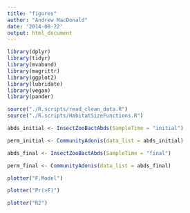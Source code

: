 ```yaml
---
title: "figures"
author: "Andrew MacDonald"
date: '2014-08-22'
output: html_document
---
```


```r
library(dplyr)
library(tidyr)
library(mvabund)
library(magrittr)
library(ggplot2)
library(lubridate)
library(vegan)
library(pander)

source("./R.scripts/read_clean_data.R")
source("./R.scripts/HabitatSizeFunctions.R")

abds_initial <- InsectZooBactAbds(SampleTime = "initial")

perm_initial <- CommunityAdonis(data_list = abds_initial)

abds_final <- InsectZooBactAbds(SampleTime = "final")

perm_final <- CommunityAdonis(data_list = abds_final)

plotter("F.Model")

plotter("Pr(>F)")

plotter("R2")
```

